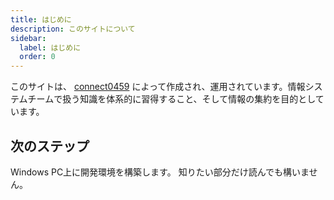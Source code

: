 ```yaml
---
title: はじめに
description: このサイトについて
sidebar:
  label: はじめに
  order: 0
---
```


このサイトは、 <a href="https://github.com/connect0459" target="_blank">connect0459</a> によって作成され、運用されています。情報システムチームで扱う知識を体系的に習得すること、そして情報の集約を目的としています。


## 次のステップ

<CardGrid stagger>
	<Card title="開発環境の構築" icon="setting">
		Windows PC上に開発環境を構築します。
	</Card>
	<Card title="ドキュメントを読む" icon="open-book">
		知りたい部分だけ読んでも構いません。
	</Card>
</CardGrid>
